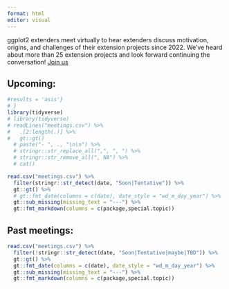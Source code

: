```yaml
---
format: html
editor: visual
---
```


ggplot2 extenders meet virtually to hear extenders discuss motivation, origins, and challenges of their extension projects since 2022.  We've heard about more than 25 extension projects and look forward continuing the conversation!  [Join us](https://docs.google.com/forms/d/e/1FAIpQLSe3M1KwUPrmTfEGuuQp0fZ0J7dZkk_82gb310JCvdouMTa_7Q/viewform)

## Upcoming:

```r
#results = 'asis'}
# }
library(tidyverse)
# library(tidyverse)
# readLines("meetings.csv") %>% 
#   .[2:length(.)] %>% 
#   gt::gt()
  # paste("- ", ., "\n\n") %>% 
  # stringr::str_replace_all(",", ", ") %>% 
  # stringr::str_remove_all(", NA") %>% 
  # cat()

read.csv("meetings.csv") %>% 
  filter(stringr::str_detect(date, "Soon|Tentative")) %>% 
  gt::gt() %>%
  # gt::fmt_date(columns = c(date), date_style = "wd_m_day_year") %>% 
  gt::sub_missing(missing_text = "---") %>% 
  gt::fmt_markdown(columns = c(package,special.topic))
```

## Past meetings:

```r

read.csv("meetings.csv") %>% 
  filter(!stringr::str_detect(date, "Soon|Tentative|maybe|TBD")) %>% 
  gt::gt() %>%
  gt::fmt_date(columns = c(date), date_style = "wd_m_day_year") %>% 
  gt::sub_missing(missing_text = "---") %>% 
  gt::fmt_markdown(columns = c(package,special.topic))

```
